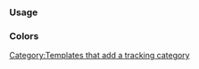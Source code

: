 {{Documentation subpage}}
<!-- Categories and interwikis go at the bottom of this page. -->

===Usage===

===Colors===
{{Infobox language/quilt}}

<includeonly>
[[Category:Templates that add a tracking category]]

</includeonly>